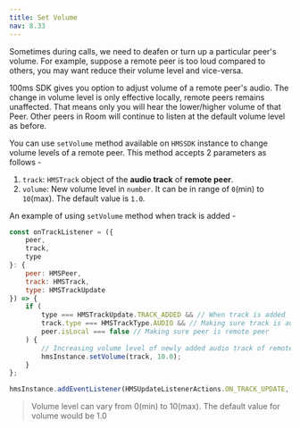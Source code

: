 ```yaml
---
title: Set Volume
nav: 8.33
---
```


Sometimes during calls, we need to deafen or turn up a particular peer's volume. For example, suppose a remote peer is too loud compared to others, you may want reduce their volume level and vice-versa.

100ms SDK gives you option to adjust volume of a remote peer's audio. The change in volume level is only effective locally, remote peers remains unaffected. That means only you will hear the lower/higher volume of that Peer. Other peers in Room will continue to listen at the default volume level as before.

You can use `setVolume` method available on `HMSSDK` instance to change volume levels of a remote peer. This method accepts 2 parameters as follows -

1. `track`: `HMSTrack` object of the **audio track** of **remote peer**.
2. `volume`: New volume level in `number`. It can be in range of `0`(min) to `10`(max). The default value is `1.0`.

An example of using `setVolume` method when track is added -

```js
const onTrackListener = ({
    peer,
    track,
    type
}: {
    peer: HMSPeer,
    track: HMSTrack,
    type: HMSTrackUpdate
}) => {
    if (
        type === HMSTrackUpdate.TRACK_ADDED && // When track is added
        track.type === HMSTrackType.AUDIO && // Making sure track is audio track
        peer.isLocal === false // Making sure peer is remote peer
    ) {
        // Increasing volume level of newly added audio track of remote peer
        hmsInstance.setVolume(track, 10.0);
    }
};

hmsInstance.addEventListener(HMSUpdateListenerActions.ON_TRACK_UPDATE, onTrackListener);
```

> Volume level can vary from 0(min) to 10(max). The default value for volume would be 1.0
